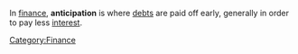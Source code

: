 In [[finance]], '''anticipation''' is where [[debt]]s are paid off early, generally in order to pay less [[interest]].
{{sub-stub}}
{{econ-stub}}
[[Category:Finance]]